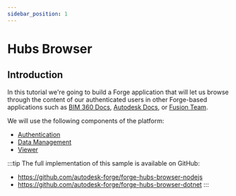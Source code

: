 ```yaml
---
sidebar_position: 1
---
```



# Hubs Browser

## Introduction

In this tutorial we're going to build a Forge application that will let us browse through the content
of our authenticated users in other Forge-based applications such as [BIM 360 Docs](https://www.autodesk.com/bim-360/construction-document-management-software/),
[Autodesk Docs](https://www.autodesk.com/products/autodesk-docs/overview), or [Fusion Team](https://www.autodesk.com/products/fusion-360/overview).

<ResponsiveVideo src={PreviewUrl} />

We will use the following components of the platform:

- [Authentication](https://forge.autodesk.com/en/docs/oauth/v2/developers_guide/overview)
- [Data Management](https://forge.autodesk.com/en/docs/data/v2/developers_guide/overview)
- [Viewer](https://forge.autodesk.com/en/docs/viewer/v7/developers_guide/overview)

:::tip
The full implementation of this sample is available on GitHub:
- https://github.com/autodesk-forge/forge-hubs-browser-nodejs
- https://github.com/autodesk-forge/forge-hubs-browser-dotnet
:::
